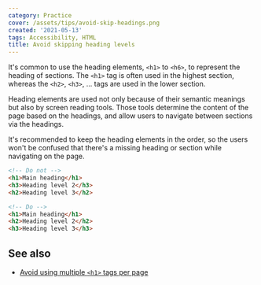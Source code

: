 ```yaml
---
category: Practice
cover: /assets/tips/avoid-skip-headings.png
created: '2021-05-13'
tags: Accessibility, HTML
title: Avoid skipping heading levels
---
```


It's common to use the heading elements, `<h1>` to `<h6>`, to represent the heading of sections.
The `<h1>` tag is often used in the highest section, whereas the `<h2>`, `<h3>`, ... tags are used in the lower section.

Heading elements are used not only because of their semantic meanings but also by screen reading tools. Those tools determine the content of the page based on the headings, and allow users to navigate between sections via the headings.

It's recommended to keep the heading elements in the order, so the users won't be confused that there's a missing heading or section while navigating on the page.

```html
<!-- Do not -->
<h1>Main heading</h1>
<h3>Heading level 2</h3>
<h2>Heading level 3</h2>

<!-- Do -->
<h1>Main heading</h1>
<h2>Heading level 2</h2>
<h3>Heading level 3</h3>
```

## See also

-   [Avoid using multiple `<h1>` tags per page](https://phuoc.ng/collection/tips/avoid-using-multiple-h1-tags-per-page/)
